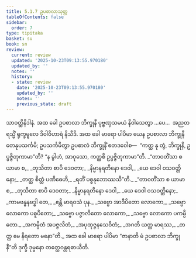 ```yaml
---
title: 5.1.7 ဥပစာလာသုတ္တ
tableOfContents: false
sidebar:
  order: 7
type: tipitaka
basket: su
book: sn
review:
  current: review
  updated: '2025-10-23T09:13:55.970180'
  updated_by: ''
  notes: ''
  history:
  - state: review
    date: '2025-10-23T09:13:55.970180'
    updated_by: ''
    notes: ''
    previous_state: draft
---
```



<ReviewStatus review={frontmatter.review} showDetails={true} />

<HypothesisAnnotation frontmatter={frontmatter} />

<DynamicBreadcrumb />

<Division number="168" book="sn" e="ch" v="18" p="304">

<Paragraph number="978" book="sn">
သာဝတ္ထိနိဒါနံ. အထ ခေါ ဥပစာလာ ဘိက္ခုနီ ပုဗ္ဗဏှသမယံ နိဝါသေတွာ …ပေ…  အညတရသ္မိံ ရုက္ခမူလေ ဒိဝါဝိဟာရံ နိသီဒိ. အထ ခေါ မာရော ပါပိမာ ယေန ဥပစာလာ ဘိက္ခုနီ တေနုပသင်္ကမိ; ဥပသင်္ကမိတွာ ဥပစာလံ ဘိက္ခုနိံ ဧတဒဝေါစ—  “ကတ္ထ နု တွံ, ဘိက္ခုနိ, ဥပ္ပဇ္ဇိတုကာမာ”တိ? “န ခွါဟံ, အာဝုသော, ကတ္ထစိ ဥပ္ပဇ္ဇိတုကာမာ”တိ.
</Paragraph>

<Paragraph number="979" type="verses" book="sn">
_“တာဝတိံသာ စ ယာမာ စ,_  
_တုသိတာ စာပိ ဒေဝတာ;_  
_နိမ္မာနရတိနော ဒေဝါ,_  
_ယေ ဒေဝါ ဝသဝတ္တိနော;_  
_တတ္ထ စိတ္တံ ပဏိဓေဟိ,_  
_ရတိံ ပစ္စနုဘောဿသီ”တိ._  

</Paragraph>

<Paragraph number="980" type="verses" book="sn">
_“တာဝတိံသာ စ ယာမာ စ,_  
_တုသိတာ စာပိ ဒေဝတာ;_  
_နိမ္မာနရတိနော ဒေဝါ,_  
_ယေ ဒေဝါ ဝသဝတ္တိနော;_  
_ကာမဗန္ဓနဗဒ္ဓါ တေ,_  
_ဧန္တိ မာရဝသံ ပုန._  

</Paragraph>

<Paragraph number="981" type="verses" book="sn">
_သဗ္ဗော အာဒီပိတော လောကော,_  
_သဗ္ဗော လောကော ပဓူပိတော;_  
_သဗ္ဗော ပဇ္ဇာလိတော လောကော,_  
_သဗ္ဗော လောကော ပကမ္ပိတော._  

</Paragraph>

<Paragraph number="982" type="verses" book="sn">
_အကမ္ပိတံ အပဇ္ဇလိတံ,_  
_အပုထုဇ္ဇနသေဝိတံ;_  
_အဂတိ ယတ္ထ မာရဿ,_  
_တတ္ထ မေ နိရတော မနော”တိ._  

</Paragraph>

<Paragraph number="983" book="sn">
အထ ခေါ မာရော ပါပိမာ “ဇာနာတိ မံ ဥပစာလာ ဘိက္ခုနီ”တိ ဒုက္ခီ ဒုမ္မနော တတ္ထေဝန္တရဓာယီတိ.
</Paragraph>
</Division>